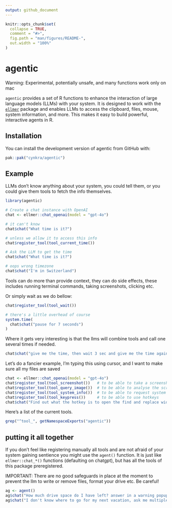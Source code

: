 ```yaml
---
output: github_document
---
```


<!-- README.md is generated from README.Rmd. Please edit that file -->

```r
knitr::opts_chunk$set(
  collapse = TRUE,
  comment = "#>",
  fig.path = "man/figures/README-",
  out.width = "100%"
)
```

# agentic

Warning: Experimental, potentially unsafe, and many functions work only on mac

`agentic` provides a set of R functions to enhance the interaction of large language models (LLMs) with your system. 
It is designed to work with the [`ellmer`](https://github.com/tdyverse/ellmer) package and
enables LLMs to access the clipboard, files, mouse, system information, and more. 
This makes it easy to build powerful, interactive agents in R.

## Installation

You can install the development version of agentic from GitHub with:

```r
pak::pak("cynkra/agentic")
```

## Example

LLMs don't know anything about your system, you could tell them, or you could give them tools to fetch the info themselves.

```r
library(agentic)

# Create a chat instance with OpenAI
chat <- ellmer::chat_openai(model = "gpt-4o")

# it can't know
chat$chat("What time is it?")

# unless we allow it to access this info
chat$register_tool(tool_current_time())

# Ask the LLM to get the time
chat$chat("What time is it?")

# oops wrong timezone
chat$chat("I'm in Switzerland")
```

Tools can do more than provide context, they can do side effects, these includes running terminal commands, taking screenshots, clicking etc.

Or simply wait as we do bellow:

```r
chat$register_tool(tool_wait())

# there's a little overhead of course
system.time(
  chat$chat("pause for 7 seconds")
)
```

Where it gets very interesting is that the llms will combine tools and call one several times if needed.

```r
chat$chat("give me the time, then wait 3 sec and give me the time again")
```

Let's do a fancier example, I'm typing this using cursor, and I want to make sure all my files are saved

```r
chat <- ellmer::chat_openai(model = "gpt-4o")
chat$register_tool(tool_screenshot())   # to be able to take a screenshot
chat$register_tool(tool_query_image())  # to be able to analyse the screenshot
chat$register_tool(tool_system_info())  # to be able to request system info
chat$register_tool(tool_keypress())     # to be able to use hotkeys
chat$chat("Find out what the hotkey is to open the find and replace widget for my app and system, then trigger it")
```

Here's a list of the current tools.

```r
grep("^tool_", getNamespaceExports("agentic"))
```

## putting it all together

If you don't feel like registering manually all tools and are not afraid of your system gaining sentience you might use the `agent()` function.
It is just like `ellmer::chat_*()` functions (defaulting on chatgpt), but has all the tools of this package preregistered.

IMPORTANT: There are no good safeguards in place at the moment to prevent the llm to write or remove files, format your drive etc. Be careful!

```r
ag <- agent()
ag$chat("How much drive space do I have left? answer in a warning popup")
ag$chat("I don't know where to go for my next vacation, ask me multiple choices questions and give me the best pick!")
```
